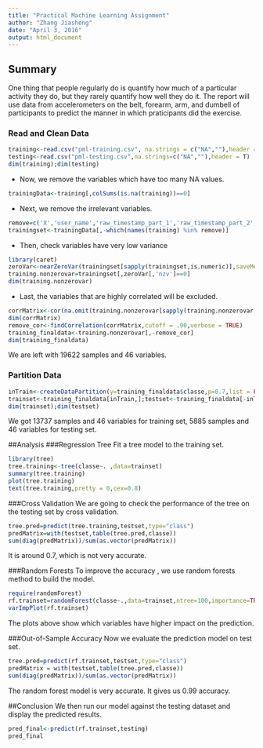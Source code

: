 ---
title: "Practical Machine Learning Assignment"
author: "Zhang Jiasheng"
date: "April 3, 2016"
output: html_document
---
## Summary
One thing that people regularly do is quantify how much of a particular activity they do, but they rarely quantify how well they do it. The report will use data from accelerometers on the belt, forearm, arm, and dumbell of participants to predict the manner in which praticipants did the exercise.

### Read and Clean Data

```{r}
training<-read.csv("pml-training.csv", na.strings = c("NA",""),header =  T)
testing<-read.csv("pml-testing.csv",na.strings=c("NA",""),header = T)
dim(training);dim(testing)
```

- Now, we remove the variables which  have too many NA values.
```{r}
trainingData<-training[,colSums(is.na(training))==0]
```

- Next, we remove the irrelevant variables.
```{r}
remove=c('X','user_name','raw_timestamp_part_1','raw_timestamp_part_2','cvtd_timestamp','new_window','num_window')
trainingset<-trainingData[,-which(names(training) %in% remove)]
```

- Then, check variables have very low variance 
```{r}
library(caret)
zeroVar<-nearZeroVar(trainingset[sapply(trainingset,is.numeric)],saveMetrics = TRUE)
training.nonzerovar=trainingset[,zeroVar[,'nzv']==0]
dim(training.nonzerovar)
```

- Last, the variables that are highly correlated will be excluded.  
```{r}
corrMatrix<-cor(na.omit(training.nonzerovar[sapply(training.nonzerovar,is.numeric)]))
dim(corrMatrix)
remove_cor<-findCorrelation(corrMatrix,cutoff = .90,verbose = TRUE)
training_finaldata<-training.nonzerovar[,-remove_cor]
dim(training_finaldata)
```

We are left with 19622 samples and 46 variables. 

### Partition Data
```{r}
inTrain<-createDataPartition(y=training_finaldata$classe,p=0.7,list = FALSE)
trainset<-training_finaldata[inTrain,];testset<-training_finaldata[-inTrain,]
dim(trainset);dim(testset)
```

We got 13737 samples and 46 variables for training set, 5885 samples and 46 variables for testing set. 

##Analysis
###Regression Tree
Fit a tree model to the training set.
```{r}
library(tree)
tree.training<-tree(classe~. ,data=trainset)
summary(tree.training)
plot(tree.training)
text(tree.training,pretty = 0,cex=0.8)
```

###Cross Validation
We are going to check the performance of the tree on the testing set by cross validation.

```{r}
tree.pred=predict(tree.training,testset,type="class")
predMatrix=with(testset,table(tree.pred,classe))
sum(diag(predMatrix))/sum(as.vector(predMatrix))
```
It is around 0.7, which is not very accurate. 

###Random Forests
To improve the accuracy , we use random forests method to build the model.

```{r}
require(randomForest)
rf.trainset=randomForest(classe~.,data=trainset,ntree=100,importance=TRUE)
varImpPlot(rf.trainset)
```
The plots above show which variables have higher impact on the prediction.

###Out-of-Sample Accuracy
Now we evaluate the prediction model on test set. 
```{r}
tree.pred=predict(rf.trainset,testset,type="class")
predMatrix = with(testset,table(tree.pred,classe))
sum(diag(predMatrix))/sum(as.vector(predMatrix))
```
The random forest model is very accurate. It gives us 0.99 accuracy. 

##Conclusion
We then run our model against the testing dataset and display the predicted results.
```{r}
pred_final<-predict(rf.trainset,testing)
pred_final
```